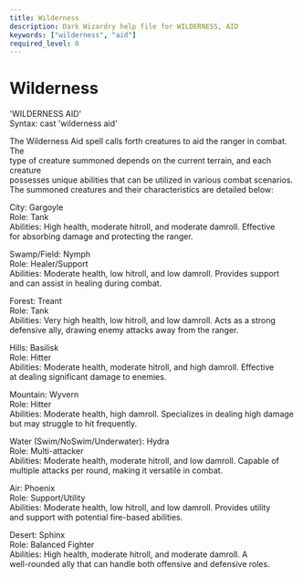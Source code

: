 ```yaml
---
title: Wilderness
description: Dark Wizardry help file for WILDERNESS, AID
keywords: ["wilderness", "aid"]
required_level: 0
---
```


# Wilderness

'WILDERNESS AID'  
Syntax: cast 'wilderness aid'  

The Wilderness Aid spell calls forth creatures to aid the ranger in combat. The  
type of creature summoned depends on the current terrain, and each creature  
possesses unique abilities that can be utilized in various combat scenarios.  
The summoned creatures and their characteristics are detailed below:  

City: Gargoyle  
Role: Tank  
Abilities: High health, moderate hitroll, and moderate damroll. Effective  
for absorbing damage and protecting the ranger.  

Swamp/Field: Nymph  
Role: Healer/Support  
Abilities: Moderate health, low hitroll, and low damroll. Provides support  
and can assist in healing during combat.  

Forest: Treant  
Role: Tank  
Abilities: Very high health, low hitroll, and low damroll. Acts as a strong  
defensive ally, drawing enemy attacks away from the ranger.  

Hills: Basilisk  
Role: Hitter  
Abilities: Moderate health, moderate hitroll, and high damroll. Effective  
at dealing significant damage to enemies.  

Mountain: Wyvern  
Role: Hitter  
Abilities: Moderate health, high damroll. Specializes in dealing high damage  
but may struggle to hit frequently.  

Water (Swim/NoSwim/Underwater): Hydra  
Role: Multi-attacker  
Abilities: Moderate health, moderate hitroll, and low damroll. Capable of  
multiple attacks per round, making it versatile in combat.  

Air: Phoenix  
Role: Support/Utility  
Abilities: Moderate health, low hitroll, and low damroll. Provides utility  
and support with potential fire-based abilities.  

Desert: Sphinx  
Role: Balanced Fighter  
Abilities: High health, moderate hitroll, and moderate damroll. A  
well-rounded ally that can handle both offensive and defensive roles.